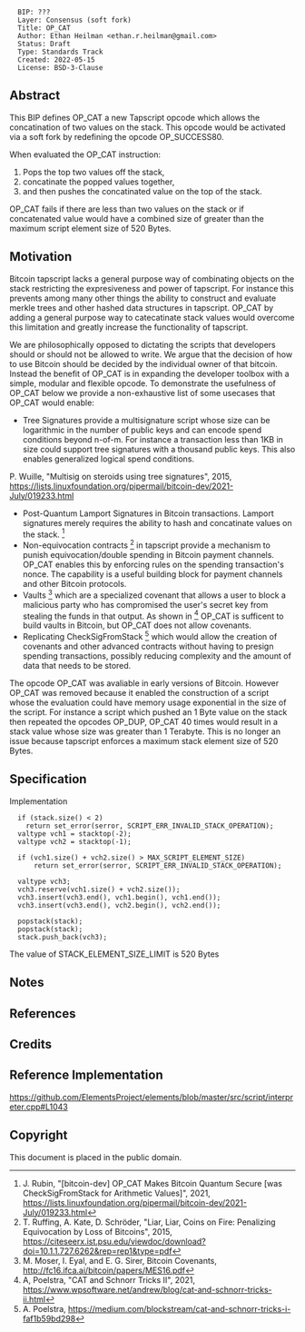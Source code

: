 <pre>
  BIP: ???
  Layer: Consensus (soft fork)
  Title: OP_CAT
  Author: Ethan Heilman <ethan.r.heilman@gmail.com>
  Status: Draft
  Type: Standards Track
  Created: 2022-05-15
  License: BSD-3-Clause
</pre>

==Abstract==

This BIP defines OP_CAT a new Tapscript opcode which allows the concatination of two values on the stack. This opcode would be activated via a soft fork by redefining the opcode OP_SUCCESS80.

When evaluated the OP_CAT instruction:
# Pops the top two values off the stack,
# concatinate the popped values together,
# and then pushes the concatinated value on the top of the stack.

OP_CAT fails if there are less than two values on the stack or if concatenated value would have a combined size of greater than the maximum script element size of 520 Bytes.

==Motivation==
Bitcoin tapscript lacks a general purpose way of combinating objects on the stack restricting the expresiveness and power of tapscript. For instance this prevents among many other things the ability to construct and evaluate merkle trees and other hashed data structures in tapscript. OP_CAT by adding a general purpose way to catecatinate stack values would overcome this limitation and greatly increase the functionality of tapscript.

We are philosophically opposed to dictating the scripts that developers should or should not be allowed to write. We argue that the decision of how to use Bitcoin should be decided by the individual owner of that bitcoin. Instead the benefit of OP_CAT is in expanding the developer toolbox with a simple, modular and flexible opcode. To demonstrate the usefulness of OP_CAT below we provide a non-exhaustive list of some usecases that OP_CAT would enable:

* Tree Signatures provide a multisignature script whose size can be logarithmic in the number of public keys and can encode spend conditions beyond n-of-m. For instance a transaction less than 1KB in size could support tree signatures with a thousand public keys. This also enables generalized logical spend conditions. <ref> 
P. Wuille, "Multisig on steroids using tree signatures", 2015, https://lists.linuxfoundation.org/pipermail/bitcoin-dev/2021-July/019233.html</ref>
* Post-Quantum Lamport Signatures in Bitcoin transactions. Lamport signatures merely requires the ability to hash and concatinate values on the stack. <ref>J. Rubin, "[bitcoin-dev] OP_CAT Makes Bitcoin Quantum Secure [was CheckSigFromStack for Arithmetic Values]", 2021, https://lists.linuxfoundation.org/pipermail/bitcoin-dev/2021-July/019233.html</ref>
* Non-equivocation contracts <ref>T. Ruffing, A. Kate, D. Schröder, "Liar, Liar, Coins on Fire: Penalizing Equivocation by Loss of Bitcoins", 2015, https://citeseerx.ist.psu.edu/viewdoc/download?doi=10.1.1.727.6262&rep=rep1&type=pdf</ref> in tapscript provide a mechanism to punish equivocation/double spending in Bitcoin payment channels. OP_CAT enables this by enforcing rules on the spending transaction's nonce. The capability is a useful building block for payment channels and other Bitcoin protocols.
* Vaults <ref> M. Moser, I. Eyal, and E. G. Sirer, Bitcoin Covenants, http://fc16.ifca.ai/bitcoin/papers/MES16.pdf</ref> which are a specialized covenant that allows a user to block a malicious party who has compromised the user's secret key from stealing the funds in that output. As shown in <ref>A, Poelstra, "CAT and Schnorr Tricks II", 2021, https://www.wpsoftware.net/andrew/blog/cat-and-schnorr-tricks-ii.html</ref> OP_CAT is sufficent to build vaults in Bitcoin, but OP_CAT does not allow covenants.
* Replicating CheckSigFromStack <ref> A. Poelstra, https://medium.com/blockstream/cat-and-schnorr-tricks-i-faf1b59bd298 </ref> which would allow the creation of covenants and other advanced contracts without having to presign spending transactions, possibly reducing complexity and the amount of data that needs to be stored.

The opcode OP_CAT was avaliable in early versions of Bitcoin. However OP_CAT was removed because it enabled the construction of a script whose the evaluation could have memory usage exponential in the size of the script.
For instance a script which pushed an 1 Byte value on the stack then repeated the opcodes OP_DUP, OP_CAT 40 times would result in a stack value whose size was greater than 1 Terabyte. This is no longer an issue because tapscript enforces a maximum stack element size of 520 Bytes.

==Specification==

Implementation
<pre>
  if (stack.size() < 2)
    return set_error(serror, SCRIPT_ERR_INVALID_STACK_OPERATION);
  valtype vch1 = stacktop(-2);
  valtype vch2 = stacktop(-1);

  if (vch1.size() + vch2.size() > MAX_SCRIPT_ELEMENT_SIZE)
      return set_error(serror, SCRIPT_ERR_INVALID_STACK_OPERATION);

  valtype vch3;
  vch3.reserve(vch1.size() + vch2.size());
  vch3.insert(vch3.end(), vch1.begin(), vch1.end());
  vch3.insert(vch3.end(), vch2.begin(), vch2.end());

  popstack(stack);
  popstack(stack);
  stack.push_back(vch3);
</pre>

The value of STACK_ELEMENT_SIZE_LIMIT is 520 Bytes


==Notes==

==References==

<references/>

== Credits ==

== Reference Implementation ==
https://github.com/ElementsProject/elements/blob/master/src/script/interpreter.cpp#L1043

== Copyright ==
This document is placed in the public domain.
